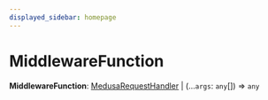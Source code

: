 ```yaml
---
displayed_sidebar: homepage
---
```



# MiddlewareFunction

 **MiddlewareFunction**: [MedusaRequestHandler](medusa.MedusaRequestHandler.mdx) \| (...`args`: `any`[]) => `any`
